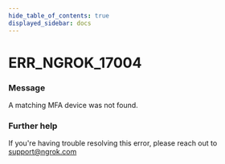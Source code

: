 ```yaml
---
hide_table_of_contents: true
displayed_sidebar: docs
---
```



# ERR_NGROK_17004

### Message
A matching MFA device was not found.

<ErrorDetails error='err_ngrok_17004' />


### Further help
If you're having trouble resolving this error, please reach out to [support@ngrok.com](mailto:support@ngrok.com?subject=Help%20with%20ERR_NGROK_17004)

